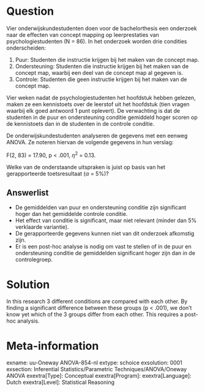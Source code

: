 Question
========
Vier onderwijskundestudenten  doen voor de bachelorthesis een onderzoek naar de effecten van concept mapping op leerprestaties van psychologiestudenten (N = 86). In het onderzoek worden drie condities onderscheiden:

1. Puur: Studenten die instructie krijgen bij het maken van de concept map.
2. Ondersteuning: Studenten die instructie krijgen bij het maken van de concept map, waarbij een deel van de concept map al gegeven is.
3. Controle: Studenten die geen instructie krijgen bij het maken van de concept map.

Vier weken nadat de psychologiestudenten het hoofdstuk hebben gelezen, maken ze een kennistoets over de leerstof uit het hoofdstuk (tien vragen waarbij elk goed antwoord 1 punt oplevert). De verwachting is dat de studenten in de puur en ondersteuning conditie gemiddeld hoger scoren op de kennistoets dan in de studenten in de controle conditie.

De onderwijskundestudenten analyseren de gegevens met een eenweg ANOVA. Ze noteren hiervan de volgende gegevens in hun verslag:

F(2, 83) = 17.90, p < .001, $\eta^2$ = 0.13.

Welke van de onderstaande uitspraken is juist op basis van het gerapporteerde toetsresultaat ($\alpha$ = 5%)?

Answerlist
----------
* De gemiddelden van puur en ondersteuning conditie zijn significant hoger dan het gemiddelde controle conditie.
* Het effect van conditie is significant, maar niet relevant (minder dan 5% verklaarde variantie).
* De gerapporteerde gegevens kunnen niet van dit onderzoek afkomstig zijn.
* Er is een post-hoc analyse is nodig om vast te stellen of in de puur en ondersteuning conditie de gemiddelden significant hoger zijn dan in de controlegroep.


Solution
========
In this research 3 different conditions are compared with each other. By finding a significant difference between these groups (p < .001), we don't know yet which of the 3 groups differ from each other. This requires a post-hoc analysis.


Meta-information
================
exname: uu-Oneway ANOVA-854-nl
extype: schoice
exsolution: 0001
exsection: Inferential Statistics/Parametric Techniques/ANOVA/Oneway ANOVA
exextra[Type]: Conceptual
exextra[Program]: 
exextra[Language]: Dutch
exextra[Level]: Statistical Reasoning